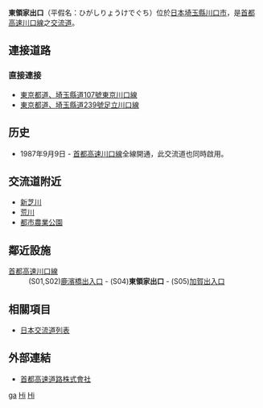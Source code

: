 {{日本公路設施
|設施名稱 = 東領家出口
|色 =
|圖像 =
|pxl = 
|圖像簡介 = 
|公路名稱1 = [[首都高速川口線|首都高速川口線]]
|IC編號1 = S04
|收費站編號1 = 
|記號1 = 東領家 川口 環七通
|起點1 = [[江北JCT|江北JCT]]
|距離1 = 3.7
|上一設施1 = [[鹿濱橋出入口|鹿濱橋出入口]]
|上一設施距離1 = 1.1
|下一設施1 = [[加賀出入口|加賀出入口]]
|下一設施距離1 = 0.3
|連接道路 = [[東京都道、埼玉縣道107號東京川口線|東京都道、埼玉縣道107號東京川口線]]<br>[[東京都道、埼玉縣道239號足立川口線|東京都道、埼玉縣道239號足立川口線]]
|啟用日期 = 1987年9月9日
|停用日期 = 
|流量 = 
|智能IC = 
|上行營業時間 = 
|上行油站 = 
|上行油站營業時間 = 
|下行營業時間 = 
|下行油站 = 
|下行油站營業時間 = 
|郵政編碼 = 332-0003
|所在地 = {{JPN}}[[埼玉縣|埼玉縣]][[川口市|川口市]]東領家5丁目
|坐標 = 
|備註 = 
}}
'''東領家出口'''（平假名：ひがしりょうけでぐち）位於[[日本|日本]][[埼玉縣|埼玉縣]][[川口市|川口市]]，是[[首都高速川口線|首都高速川口線]]之[[交流道|交流道]]。

== 連接道路 ==
=== 直接連接 ===
*[[東京都道、埼玉縣道107號東京川口線|東京都道、埼玉縣道107號東京川口線]]
*[[東京都道、埼玉縣道239號足立川口線|東京都道、埼玉縣道239號足立川口線]]

== 历史 ==
* 1987年9月9日 - [[首都高速川口線|首都高速川口線]]全線開通，此交流道也同時啟用。

== 交流道附近 ==
*[[新芝川|新芝川]]
*[[荒川_(關東)|荒川]]
*[[都市農業公園|都市農業公園]]

== 鄰近設施 ==
; [[首都高速川口線|首都高速川口線]]
: (S01,S02)[[鹿濱橋出入口|鹿濱橋出入口]] - (S04)'''東領家出口''' - (S05)[[加賀出入口|加賀出入口]]

== 相關項目 ==
* [[日本交流道列表|日本交流道列表]]

== 外部連結 ==
*[https://web.archive.org/web/20120212185421/http://www.shutoko.jp/ 首都高速道路株式會社]{{ja}}

{{首都高速川口線}}

[[Category:日本交流道_Hi|ga]]
[[Category:埼玉縣交流道|Hi]]
[[Category:首都高速道路出入口|Hi]]